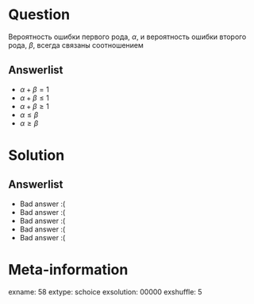 Question
========
Вероятность ошибки первого рода, $\alpha$, и вероятность ошибки второго рода, $\beta$, всегда связаны соотношением


Answerlist
----------
*  $\alpha+\beta=1$
*  $\alpha+\beta \leq 1$
*  $\alpha+\beta \geq 1$
*  $\alpha\leq \beta$
*  $\alpha\geq \beta$

Solution
========

Answerlist
----------
*  Bad answer :(
*  Bad answer :(
*  Bad answer :(
*  Bad answer :(
*  Bad answer :(

Meta-information
================
exname: 58
extype: schoice
exsolution: 00000
exshuffle: 5
